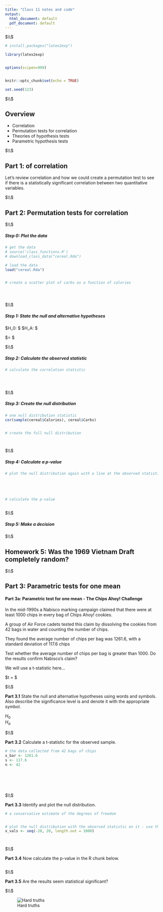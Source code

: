 ```yaml
---
title: "Class 11 notes and code"
output:
  html_document: default
  pdf_document: default
---
```






$\\$





```r

# install.packages("latex2exp")

library(latex2exp)


options(scipen=999)


knitr::opts_chunk$set(echo = TRUE)

set.seed(123)

```



$\\$




## Overview

 * Correlation
 * Permutation tests for correlation
 * Theories of hypothesis tests
 * Parametric hypothesis tests



$\\$








## Part 1: of correlation


Let's review correlation and how we could create a permutation test to see if there is a statistically significant correlation between two quantitative variables. 





$\\$







## Part 2: Permutation tests for correlation





$\\$





##### Step 0: Plot the data


```r


# get the data
# source('class_functions.R')
# download_class_data("cereal.Rda")

# load the data
load("cereal.Rda")


# create a scatter plot of carbs as a function of calories





```





$\\$







##### Step 1: State the null and alternative hypotheses 


$H_0: $
$H_A: $ 


$\alpha = $



$\\$








##### Step 2: Calculate the observed statistic




```r



# calculate the correlation statistic

  
  

```






$\\$




##### Step 3: Create the null distribution




```r


# one null distribution statistic 
cor(sample(cereal$Calories), cereal$Carbs)


# create the full null distribution 




```





$\\$







##### Step 4: Calculate a p-value


```r



# plot the null distribution again with a line at the observed statistic





# calculate the p-value



```


$\\$







##### Step 5: Make a decision







$\\$






## Homework 5: Was the 1969 Vietnam Draft completely random? 





$\\$






## Part 3: Parametric tests for one mean



#### Part 3a: Parametric test for one mean - The Chips Ahoy! Challenge 


In the mid-1990s a Nabisco marking campaign claimed that there were at least 1000 chips in every bag of Chips Ahoy! cookies.

A group of Air Force cadets tested this claim by dissolving the cookies from 42 bags in water and counting the number of chips.

They found the average number of chips per bag was 1261.6, with a standard deviation of 117.6 chips 

Test whether the average number of chips per bag is greater than 1000.  Do the results confirm Nabisco’s claim?  


We will use a t-statistic here...

$t = \frac{\bar{x} - \mu_0}{s/\sqrt{n}} $ 




$\\$





**Part 3.1** State the null and alternative hypotheses using words and symbols. Also describe the significance level is and denote it with the appropriate symbol. 




$H_0$  
$H_a$ 





$\\$





**Part 3.2**  Calculate a t-statistic for the observed sample. 


```r

# the data collected from 42 bags of chips
x_bar <- 1261.6
s <- 117.6
n <- 42







```






$\\$







**Part 3.3** Identify and plot the null distribution.




```r




# a conservative estimate of the degrees of freedom


# plot the null distribution with the observed statistic on it - use the dt() function
x_vals <- seq(-20, 20, length.out = 1000)




```







$\\$





**Part 3.4** Now calculate the p-value in the R chunk below. 

```r





```






$\\$







**Part 3.5** Are the results seem statistical significant? 






$\\$



![Hard truths](https://i.imgflip.com/2lvxjd.jpg)



